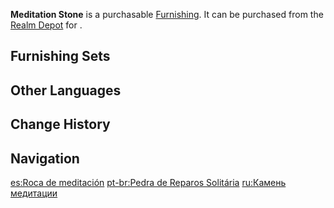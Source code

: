 {{Furnishing Infobox
|id             = 372225
|image          = Item Meditation Stone.png
|category       = Landform
|subcategory    = Rock
|quality        = 2
|adeptal_energy = 10
|load           = 35
|reduced_load   = 24
|description    = According to a legend circulating in [[Hanamizaka]], these flat stones are very rare indeed, and only several can be found, few and far between, beside waterfalls, where they are used for martial artists to meditate on their craft.<br />Quite contrary to the "cold water ablutions" or "mizugori" spoken of by the various light novels published by [[Yae Publishing House]], some martial artists do not believe in using the waters of such waterfalls to cleanse their sins or hone their willpower. Instead, their intent is simply to use the white noise from the flowing waterfall to drown out all other ambient noises, thus allowing them to achieve a unique form of "silence."<br />Medial theories from other nations have also indicated that sitting under waterfalls for too long might actually result in some strange trauma injuries.
|source1        = [[Realm Depot]]
}}
'''Meditation Stone''' is a purchasable [[Furnishing]]. It can be purchased from the [[Realm Depot]] for {{Item|Realm Currency|30|x=40}}.

==Furnishing Sets==
{{Craft Usage}}

==Other Languages==
{{Other Languages
|default_hidden = 1
|en      = Meditation Stone
|zhs     = 寂修石
|zhs_rm  = Jì Xiū Shí
|zht     = 寂修石
|zht_rm  = Jì Xiū Shí
|ja      = 寂修石
|ja_rm   = Jakushuuseki{{Assumed}}
|ko      = 적수석
|ko_rm   = Jeoksuseok
|es      = Roca de meditación
|fr      = Pierre de méditation
|ru      = Камень медитации
|th      = หินแห่งการฝึกฝน
|th_rm   = 
|vi      = Đá Tịnh Tâm
|de      = Meditative Steine
|id      = Batu Meditasi
|pt      = Pedra de Reparos Solitária
|tr      = Meditasyon Taşı
|it      = Pietra da meditazione
}}

==Change History==
{{Change History|2.2}}

==Navigation==
{{Furnishing Navbox|exterior}}

[[es:Roca de meditación]]
[[pt-br:Pedra de Reparos Solitária]]
[[ru:Камень медитации]]